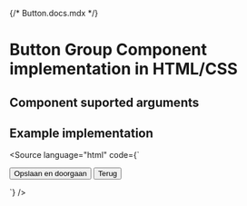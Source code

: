 {/* Button.docs.mdx */}

<Meta of={ButtonStories} />

# Button Group Component implementation in HTML/CSS

## Component suported arguments
<Primary />
<Controls />

## Example implementation
<Source language="html" code={`
<!DOCTYPE html>
<html lang="nl">
  <head>
    <title>Example page</title>
    <link rel="stylesheet" href="node_modules/@utrecht/button-css/dist/index.css" />
    <link rel="stylesheet" href="node_modules/@utrecht/button-group-css/dist/index.css" />
    <link rel="stylesheet" href="node_modules/@gemeentenijmegen/design-tokens/dist/index.css'" />
    <link rel="stylesheet" href="node_modules/@gemeentenijmegen/font/dist/index.css'" />
  </head>
  <body>
    <div class="nijmegen-theme">
      <p role="group" class="utrecht-button-group utrecht-button-group">
        <button class="utrecht-button utrecht-button--primary-action" type="button">Opslaan en doorgaan</button>
        <button class="utrecht-button utrecht-button--secondary-action" type="button">Terug</button>
      </p>
    </div>
  </body>
</html>
`} />
